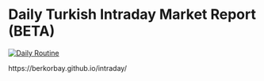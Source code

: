 # Daily Turkish Intraday Market Report (BETA)

[![Daily Routine](https://github.com/berkorbay/intraday/actions/workflows/daily.yml/badge.svg)](https://github.com/berkorbay/intraday/actions/workflows/daily.yml)

https://berkorbay.github.io/intraday/

